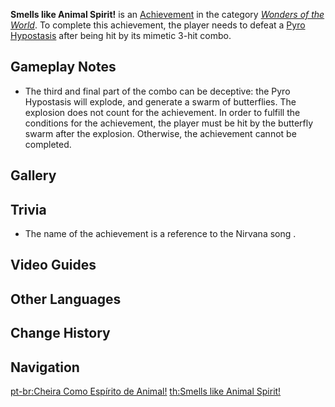 {{Achievement Infobox
|title        = 
|id           = 82103
|order id     = 2104
|category     = Wonders of the World
|description  = Defeat a [[Pyro Hypostasis]] after being hit by its mimetic 3-hit combo.
|requirements = 
|primogems    = 5
|tracking     = 
|hidden       = 1
|topic        = Pyro Hypostasis
|type         = Boss
}}
'''Smells like Animal Spirit!''' is an [[Achievement]] in the category ''[[Wonders of the World]]''. To complete this achievement, the player needs to defeat a [[Pyro Hypostasis]] after being hit by its mimetic 3-hit combo.

==Gameplay Notes==
*The third and final part of the combo can be deceptive: the Pyro Hypostasis will explode, and generate a swarm of butterflies. The explosion does not count for the achievement. In order to fulfill the conditions for the achievement, the player must be hit by the butterfly swarm after the explosion. Otherwise, the achievement cannot be completed.

==Gallery==
{{Preview
|size=300px
|file    = Pyro Hypostasis 3 Hit Combo
|caption = 3-Hit Combo (without being hit)
}}

==Trivia==
*The name of the achievement is a reference to the Nirvana song {{w|Smells Like Teen Spirit}}.

==Video Guides==
{{EVT
|video1   = UP-QgWIIIPg
|caption1 = "Smells like Animal Spirit!" Achievement Guide
}}

==Other Languages==
{{Other Languages
|en      = Smells like Animal Spirit!
|zhs     = Smells like Animal Spirit!
|zht     = Smells like Animal Spirit!
|ja      = Smells like Animal Spirit!
|ko      = Smells like Animal Spirit!
|es      = Smells like Animal Spirit!
|fr      = Smells like animal spirit
|ru      = Smells like Animal Spirit!
|th      = Smells like Animal Spirit!
|vi      = Mùi vị giống Linh Hồn Động Vật!
|vi_tl   = 
|de      = Riecht nach Tiergeist!
|de_tl   = Smells like Animal Spirit!
|id      = Smells like Animal Spirit!
|pt      = Cheira Como Espírito de Animal!
|pt_tl   = 
|tr      = Beni Yak Kendini Yak!
|tr_tl   = 
|it      = Smells like animal spirit!
}}

==Change History==
{{Change History|2.0}}
<!--
==References==
{{Reflist}}
-->
==Navigation==
{{Achievement Navbox|Wonders of the World|Boss}}

[[pt-br:Cheira Como Espírito de Animal!]]
[[th:Smells like Animal Spirit!]]
